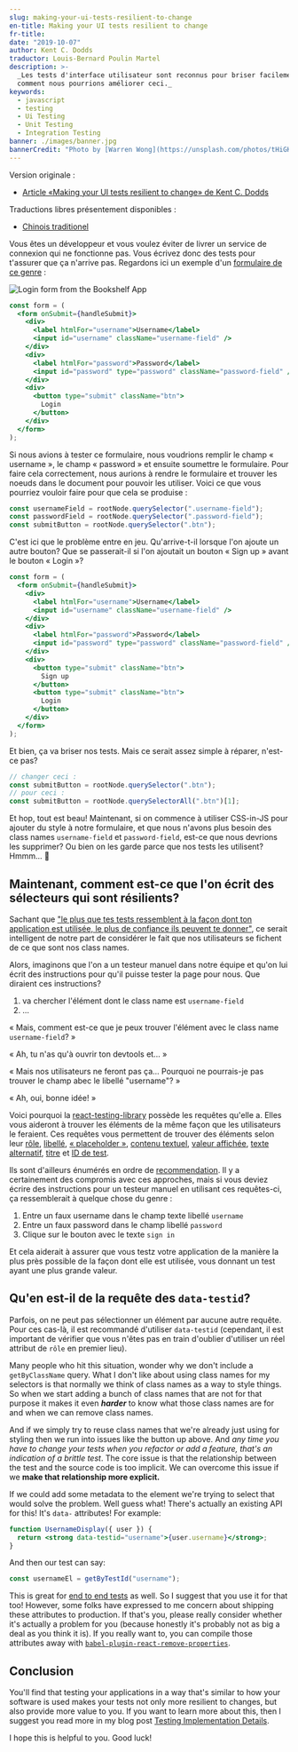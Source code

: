 ```yaml
---
slug: making-your-ui-tests-resilient-to-change
en-title: Making your UI tests resilient to change
fr-title:
date: "2019-10-07"
author: Kent C. Dodds
traductor: Louis-Bernard Poulin Martel
description: >-
  _Les tests d'interface utilisateur sont reconnus pour briser facilement. Voyons
  comment nous pourrions améliorer ceci._
keywords:
  - javascript
  - testing
  - Ui Testing
  - Unit Testing
  - Integration Testing
banner: ./images/banner.jpg
bannerCredit: "Photo by [Warren Wong](https://unsplash.com/photos/tHiGKAJxaA8)"
---
```


Version originale :

- [Article «Making your UI tests resilient to change» de Kent C. Dodds](https://kentcdodds.com/blog/making-your-ui-tests-resilient-to-change)

Traductions libres présentement disponibles :

- [Chinois traditionel](https://medium.com/enjoy-life-enjoy-coding/react-unit-test-%E8%AE%93%E4%BD%A0%E7%9A%84-ui-%E6%B8%AC%E8%A9%A6%E9%81%A9%E6%87%89%E8%AE%8A%E5%8C%96-%E7%BF%BB%E8%AD%AF-b9b2c1c4110f)

Vous êtes un développeur et vous voulez éviter de livrer un service de connexion qui ne
fonctionne pas. Vous écrivez donc des tests pour t'assurer que ça n'arrive pas.
Regardons ici un exemple d'un [formulaire de ce genre](https://github.com/kentcdodds/testing-workshop/blob/1938d6fc2048e55362679905f700f938a3b497c4/client/src/screens/login.js#L50-L82) :

![Login form from the Bookshelf App](./images/login.png)

```jsx
const form = (
  <form onSubmit={handleSubmit}>
    <div>
      <label htmlFor="username">Username</label>
      <input id="username" className="username-field" />
    </div>
    <div>
      <label htmlFor="password">Password</label>
      <input id="password" type="password" className="password-field" />
    </div>
    <div>
      <button type="submit" className="btn">
        Login
      </button>
    </div>
  </form>
);
```

Si nous avions à tester ce formulaire, nous voudrions remplir le champ « username »,
le champ « password » et ensuite soumettre le formulaire. Pour faire cela correctement,
nous aurions à rendre le formulaire et trouver les noeuds dans le document pour pouvoir
les utiliser. Voici ce que vous pourriez vouloir faire pour que cela se produise :

```js
const usernameField = rootNode.querySelector(".username-field");
const passwordField = rootNode.querySelector(".password-field");
const submitButton = rootNode.querySelector(".btn");
```

C'est ici que le problème entre en jeu. Qu'arrive-t-il lorsque l'on ajoute un autre
bouton? Que se passerait-il si l'on ajoutait un bouton « Sign up » avant le bouton
« Login »?

```jsx {12-14}
const form = (
  <form onSubmit={handleSubmit}>
    <div>
      <label htmlFor="username">Username</label>
      <input id="username" className="username-field" />
    </div>
    <div>
      <label htmlFor="password">Password</label>
      <input id="password" type="password" className="password-field" />
    </div>
    <div>
      <button type="submit" className="btn">
        Sign up
      </button>
      <button type="submit" className="btn">
        Login
      </button>
    </div>
  </form>
);
```

Et bien, ça va briser nos tests. Mais ce serait assez simple à réparer, n'est-ce pas?

```js
// changer ceci :
const submitButton = rootNode.querySelector(".btn");
// pour ceci :
const submitButton = rootNode.querySelectorAll(".btn")[1];
```

Et hop, tout est beau! Maintenant, si on commence à utiliser CSS-in-JS pour ajouter
du style à notre formulaire, et que nous n'avons plus besoin des class names `username-field` et
`password-field`, est-ce que nous devrions les supprimer? Ou bien on les garde parce que
nos tests les utilisent? Hmmm... 🤔

## Maintenant, comment est-ce que l'on écrit des sélecteurs qui sont résilients?

Sachant que
["le plus que tes tests ressemblent à la façon dont ton application est utilisée, le plus de confiance ils peuvent te donner"](https://twitter.com/kentcdodds/status/977018512689455106), ce serait intelligent de notre part de considérer le fait que nos utilisateurs se fichent de ce que sont nos class names.

Alors, imaginons que l'on a un testeur manuel dans notre équipe et qu'on lui écrit des instructions pour qu'il puisse tester la page pour nous. 
Que diraient ces instructions?

1. va chercher l'élément dont le class name est `username-field`
2. ...

« Mais, comment est-ce que je peux trouver l'élément avec le class name `username-field`? »

« Ah, tu n'as qu'à ouvrir ton devtools et... »

« Mais nos utilisateurs ne feront pas ça... Pourquoi ne pourrais-je pas trouver le champ abec le libellé "username"? »

« Ah, oui, bonne idée! »

Voici pourquoi la [react-testing-library](https://testing-library.com) possède les requêtes qu'elle a. Elles vous aideront à trouver les éléments de la même façon que les utilisateurs le feraient. Ces requêtes vous permettent de trouver des éléments selon leur 
[rôle](https://testing-library.com/docs/dom-testing-library/api-queries#byrole),
[libellé](https://testing-library.com/docs/dom-testing-library/api-queries#bylabeltext),
[« placeholder »](https://testing-library.com/docs/dom-testing-library/api-queries#byplaceholdertext),
[contenu textuel](https://testing-library.com/docs/dom-testing-library/api-queries#bytext),
[valeur affichée](https://testing-library.com/docs/dom-testing-library/api-queries#bydisplayvalue),
[texte alternatif](https://testing-library.com/docs/dom-testing-library/api-queries#byalttext),
[titre](https://testing-library.com/docs/dom-testing-library/api-queries#bytitle) et
[ID de test](https://testing-library.com/docs/dom-testing-library/api-queries#bytestid).

Ils sont d'ailleurs énumérés en ordre de [recommendation](https://testing-library.com/docs/guide-which-query). Il y a certainement des compromis avec ces approches, mais si vous deviez
écrire des instructions pour un testeur manuel en utilisant ces requêtes-ci, ça ressemblerait à quelque chose du genre :
1. Entre un faux username dans le champ texte libellé `username`
2. Entre un faux password dans le champ libellé `password`
3. Clique sur le bouton avec le texte `sign in`

Et cela aiderait à assurer que vous testz votre application de la manière la plus près possible de la façon dont elle est utilisée, vous donnant un test ayant une plus grande valeur.

## Qu'en est-il de la requête des `data-testid`?

Parfois, on ne peut pas sélectionner un élément par aucune autre requête. Pour ces cas-là, il est recommandé d'utiliser `data-testid` (cependant, il est important de vérifier que vous n'êtes pas en train d'oublier d'utiliser un réel attribut de `rôle` en premier lieu).

Many people who hit this situation, wonder why we don't include a
`getByClassName` query. What I don't like about using class names for my
selectors is that normally we think of class names as a way to style things. So
when we start adding a bunch of class names that are not for that purpose it
makes it even **_harder_** to know what those class names are for and when we
can remove class names.

And if we simply try to reuse class names that we're already just using for
styling then we run into issues like the button up above. And _any time you have
to change your tests when you refactor or add a feature, that's an indication of
a brittle test_. The core issue is that the relationship between the test and
the source code is too implicit. We can overcome this issue if we **make that
relationship more explicit.**

If we could add some metadata to the element we're trying to select that would
solve the problem. Well guess what! There's actually an existing API for this!
It's `data-` attributes! For example:

```jsx
function UsernameDisplay({ user }) {
  return <strong data-testid="username">{user.username}</strong>;
}
```


And then our test can say:

```javascript
const usernameEl = getByTestId("username");
```

This is great for
[end to end tests](https://github.com/kentcdodds/jest-cypress-react-babel-webpack/blob/1c842dff85cd83953e86a6f1a48653b15fb3a4d5/cypress/e2e/register.js#L20)
as well. So I suggest that you use it for that too! However, some folks have
expressed to me concern about shipping these attributes to production. If that's
you, please really consider whether it's actually a problem for you (because
honestly it's probably not as big a deal as you think it is). If you really want
to, you can compile those attributes away with
[`babel-plugin-react-remove-properties`](https://www.npmjs.com/package/babel-plugin-react-remove-properties).

## Conclusion

You'll find that testing your applications in a way that's similar to how your
software is used makes your tests not only more resilient to changes, but also
provide more value to you. If you want to learn more about this, then I suggest
you read more in my blog post
[Testing Implementation Details](/blog/testing-implementation-details).

I hope this is helpful to you. Good luck!
